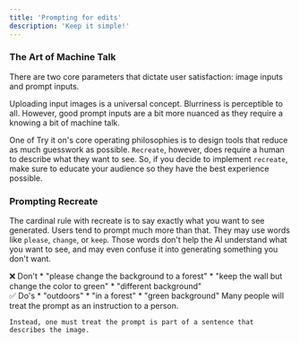 ```yaml
---
title: 'Prompting for edits'
description: 'Keep it simple!'
---
```


### The Art of Machine Talk

There are two core parameters that dictate user satisfaction: image inputs and prompt inputs.

Uploading input images is a universal concept. Blurriness is perceptible to all. However, 
good prompt inputs are a bit more nuanced as they require a knowing a bit of machine talk.

One of Try it on's core operating philosophies is to design tools that reduce as much guesswork as possible.
`Recreate`, however, does require a human to describe what they want to see.  So, if you decide to implement
`recreate`, make sure to educate your audience so they have the best experience possible.

###  Prompting Recreate

The cardinal rule with recreate is to say exactly what you want to see generated.
Users tend to prompt much more than that. They may use words like `please`, `change`, or `keep`. 
Those words don't help the AI understand what you want to see, and may even confuse it into generating
something you don't want.

<Card>
❌ Don't
* "please change the background to a forest"
* "keep the wall but change the color to green"
* "different background"
<br />
✅ Do's
* "outdoors"
* "in a forest"
* "green background"
</Card>

<Tip>
    Many people will treat the prompt as an instruction to a person. 
    
    Instead, one must treat the prompt is part of a sentence that describes the image. 
</Tip>



